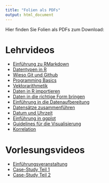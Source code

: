 ```yaml
---
title: "Folien als PDFs"
output: html_document
---
```


Hier finden Sie Folien als PDFs zum Download:

# Lehrvideos

- [Einführung zu RMarkdown](slides/rmarkdown.pdf)
- [Datentypen in R](slides/data-types.pdf)
- [Wieso Git und Github](slides/Vorteile_Git-und-Github.pdf)
- [Programming Basics](slides/programming-basics.pdf)
- [Vektorarithmetik](slides/vector-arithmetics.pdf)
- [Daten in R importieren](slides/import-data.pdf)
- [Daten in die richtige Form bringen](slides/reshape-data.pdf)
- [Einführung in die Datenaufbereitung](slides/data-wrangling-intro.pdf)
- [Datensätze zusammenführen](slides/combine-tables.pdf)
- [Datum und Uhrzeit](slides/dates-and-time.pdf)
- [Einführung in ggplot](slides/visualisierung_mit_ggplot.pdf)
- [Guidelines für die Visualisierung](slides/visualisierung-guidelines.pdf)
- [Korrelation](slides/correlation.pdf)

# Vorlesungsvideos

- [Einführungsveranstaltung](slides/intro_projektkurs_data-science.pdf)
- [Case-Study Teil 1](slides/VL_case-study-Teil1.pdf)
- [Case-Study Teil 2](slides/VL_case-study-Teil2_ueberarbeitet.pdf)

